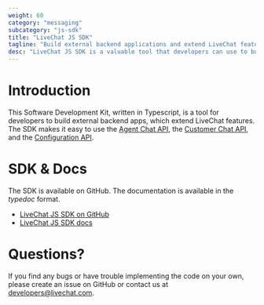 ```yaml
---
weight: 60
category: "messaging"
subcategory: "js-sdk"
title: "LiveChat JS SDK"
tagline: "Build external backend applications and extend LiveChat features."
desc: "LiveChat JS SDK is a valuable tool that developers can use to build external backend applications."
---
```


# Introduction

This Software Development Kit, written in Typescript, is a tool for developers to build external backend apps, which extend LiveChat features. The SDK makes it easy to use the [Agent Chat API](/messaging/agent-chat-api/), the [Customer Chat API](/messaging/customer-chat-api/), and the [Configuration API](/management/configuration-api/).

# SDK & Docs

The SDK is available on GitHub. The documentation is available in the _typedoc_ format. 

- <a href="https://github.com/livechat/lc-sdk-js/" target="_blank" rel="noopener noreferrer">LiveChat JS SDK on GitHub</a>
- <a href="https://github.com/livechat/lc-sdk-js/tree/master/docs" target="_blank" rel="noopener noreferrer">LiveChat JS SDK docs</a>

# Questions?

​If you find any bugs or have trouble implementing the code on your own, please create an issue on GitHub or contact us at [developers@livechat.com](mailto:developers@livechat.com).
